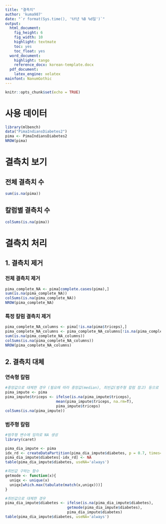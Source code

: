 ```yaml
---
title: "결측치"
author: 'kuma987'
date: "`r format(Sys.time(), '%Y년 %B %d일')`"
output:
  html_document: 
    fig_height: 6
    fig_width: 10
    highlight: textmate
    toc: yes
    toc_float: yes
  word_document:
    highlight: tango
    reference_docx: korean-template.docx
  pdf_document:
    latex_engine: xelatex
mainfont: NanumGothic
---
```


```r
knitr::opts_chunk$set(echo = TRUE)
```

# 사용 데이터
```r
library(mlbench)
data("PimaIndiansDiabetes2")
pima <- PimaIndiansDiabetes2
NROW(pima)
```

# 결측치 보기
## 전체 결측치 수
```r
sum(is.na(pima))
```
## 칼럼별 결측치 수
```r
colSums(is.na(pima))
```

# 결측치 처리
## 1. 결측치 제거
### 전체 결측치 제거
```r
pima_complete_NA <- pima[complete.cases(pima),]
sum(is.na(pima_complete_NA))
colSums(is.na(pima_complete_NA))
NROW(pima_complete_NA)
```
### 특정 칼럼 결측치 제거
```r
pima_complete_NA_columns <- pima[!is.na(pima$triceps),]
pima_complete_NA_columns <- pima_complete_NA_columns[!is.na(pima_complete_NA_columns$insulin),]
sum(is.na(pima_complete_NA_columns))
colSums(is.na(pima_complete_NA_columns))
NROW(pima_complete_NA_columns)
```

## 2. 결측치 대체
### 연속형 칼럼
```r
#중앙값으로 대체한 경우 (필요에 따라 중앙값(median), 최빈값(범주형 칼럼 참고) 등으로 대체하기도 함)
pima_impute <- pima
pima_impute$triceps <- ifelse(is.na(pima_impute$triceps),
                       mean(pima_impute$triceps, na.rm=T), 
                       pima_impute$triceps)
colSums(is.na(pima_impute))
```

### 범주형 칼럼
```r
#범주형 변수에 임의로 NA 생성
library(caret)
```

```r
pima_dia_impute <- pima
idx_rd <- createDataPartition(pima_dia_impute$diabetes, p = 0.7, times=1,list=F)
pima_dia_impute$diabetes[-idx_rd] <- NA
table(pima_dia_impute$diabetes, useNA='always')

#최빈값 구하는 함수
getmode <- function(x){
  uniqx <- unique(x)
  uniqx[which.max(tabulate(match(x,uniqx)))]
}

#최빈값으로 대체한 경우
pima_dia_impute$diabetes <- ifelse(is.na(pima_dia_impute$diabetes),
                            getmode(pima_dia_impute$diabetes),
                            pima_dia_impute$diabetes)
table(pima_dia_impute$diabetes, useNA='always')
```

